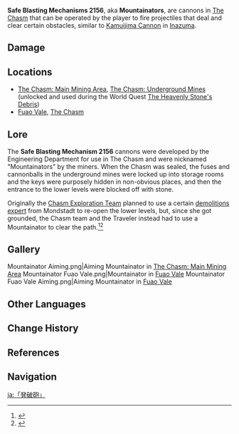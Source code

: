 {{Terminology Infobox
|image     = Mountainator.png
|type      = Exploration
|region    = Liyue
|subregion = The Chasm (Subregion)|The Chasm
}}
'''Safe Blasting Mechanisms 2156''', aka '''Mountainators''', are cannons in [[The Chasm (Subregion)|The Chasm]] that can be operated by the player to fire projectiles that deal {{Color|AoE Geo DMG}} and clear certain obstacles, similar to [[Kamuijima Cannon]] in [[Inazuma]].

==Damage==
{{Environmental Damage|25|Mountainator Projectiles}}

==Locations==
* [[The Chasm: Main Mining Area]], [[The Chasm: Underground Mines]] (unlocked and used during the World Quest [[The Heavenly Stone's Debris]])
* [[Fuao Vale]], [[The Chasm (Area)|The Chasm]]

==Lore==
The '''Safe Blasting Mechanism 2156''' cannons were developed by the Engineering Department for use in The Chasm and were nicknamed "Mountainators" by the miners. When the Chasm was sealed, the fuses and cannonballs in the underground mines were locked up into storage rooms and the keys were purposely hidden in non-obvious places, and then the entrance to the lower levels were blocked off with stone.

Originally the [[Chasm Exploration Team]] planned to use a certain [[Klee|demolitions expert]] from Mondstadt to re-open the lower levels, but, since she got grounded, the Chasm team and the Traveler instead had to use a Mountainator to clear the path.<ref>{{Ref/Quest|Meeting New People... and Foiling Some Bandits}}</ref><ref>{{Ref/Quest|The Heavenly Stone's Debris}}</ref>

==Gallery==
<gallery>
Mountainator Aiming.png|Aiming Mountainator in [[The Chasm: Main Mining Area]]
Mountainator Fuao Vale.png|Mountainator in [[Fuao Vale]]
Mountainator Fuao Vale Aiming.png|Aiming Mountainator in [[Fuao Vale]]
</gallery>

==Other Languages==
{{Other Languages
|en      = Mountainator
|zhs     = 「开山炮」
|zhs_rm  = "Kāishān-pào"
|zht     = 「開山炮」
|zht_rm  = "Kāishān-pào"
|zh_tl   = "Mountain Blasting Cannon"
|ja      = 「発破砲」
|ja_rm   = "Happa-hou"{{Assumed}}
|ja_tl   = "Rock Blasting Cannon"
|ko      = 「개산포」
|ko_tl   = "Mount Opening Cannon"
|es      = Explotamontañas
|es_tl   = Mountainexploder
|fr      = Démontagnateur
|fr_tl   = Unmountainator
|fr_note = This is a portmanteau of the prefix {{fr|dé-}}, {{fr|montagne|mountain,}} and the suffix {{fr|-teur|-tor.}} {{fr|Dé-}} is a prefix indicating the undoing or reversing of the word it is associated with, equivalent to the English prefixes ''un-'' or ''de-''. Here, it means the device is "undoing the mountain."
|ru      = Тьма разложения
|ru_tl   = Darkness of Decay
|th      = "ปืนระเบิดเปิดภูเขา"
|th_rm   = 
|th_tl   = 
|vi      = Pháo Phá Núi
|vi_tl   = 
|de      = „Bergsprenger“
|de_tl   = "Mountain Blaster"
|id      = Mountainator
|pt      = Canhão Demole-Montanhas
|pt_tl   = 
|tr      = Dağdeviren
|tr_tl   = 
|it      = Scoppiamontagna
|it_tl   = 
}}

==Change History==
{{Change History|2.6}}

==References==
{{Reflist}}

==Navigation==
{{Exploration Navbox|Liyue}}

[[ja:「発破砲」]]